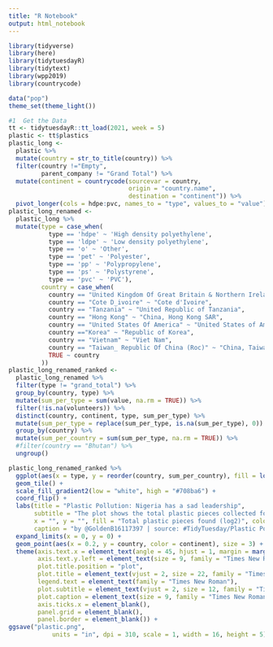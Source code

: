 ```yaml
---
title: "R Notebook"
output: html_notebook
---
```


```r
library(tidyverse)
library(here)
library(tidytuesdayR)
library(tidytext)
library(wpp2019)
library(countrycode)
```

```r
data("pop")
theme_set(theme_light())
```

```r
#1  Get the Data
tt <- tidytuesdayR::tt_load(2021, week = 5)
plastic <- tt$plastics
plastic_long <- 
  plastic %>% 
  mutate(country = str_to_title(country)) %>% 
  filter(country !="Empty", 
         parent_company != "Grand Total") %>% 
  mutate(continent = countrycode(sourcevar = country,
                                 origin = "country.name",
                                 destination = "continent")) %>%
  pivot_longer(cols = hdpe:pvc, names_to = "type", values_to = "value")
plastic_long_renamed <- 
  plastic_long %>%
  mutate(type = case_when(
           type == 'hdpe' ~ 'High density polyethylene',
           type == 'ldpe' ~ 'Low density polyethylene',
           type == 'o' ~ 'Other',
           type == 'pet' ~ 'Polyester',
           type == 'pp' ~ 'Polypropylene',
           type == 'ps' ~ 'Polystyrene',
           type == 'pvc' ~ 'PVC'),
         country = case_when(
           country == "United Kingdom Of Great Britain & Northern Ireland" ~ "United Kingdom",
           country == "Cote D_ivoire" ~ "Cote d'Ivoire",
           country == "Tanzania" ~ "United Republic of Tanzania",
           country == "Hong Kong" ~ "China, Hong Kong SAR",
           country == "United States Of America" ~ "United States of America",
           country =="Korea" ~ "Republic of Korea",
           country == "Vietnam" ~ "Viet Nam",
           country == "Taiwan_ Republic Of China (Roc)" ~ "China, Taiwan Province of China",
           TRUE ~ country
         )) 
plastic_long_renamed_ranked <- 
  plastic_long_renamed %>%
  filter(type != "grand_total") %>%
  group_by(country, type) %>%
  mutate(sum_per_type = sum(value, na.rm = TRUE)) %>%
  filter(!is.na(volunteers)) %>%
  distinct(country, continent, type, sum_per_type) %>%
  mutate(sum_per_type = replace(sum_per_type, is.na(sum_per_type), 0)) %>%
  group_by(country) %>%
  mutate(sum_per_country = sum(sum_per_type, na.rm = TRUE)) %>%
  #filter(country == "Bhutan") %>%
  ungroup()
```

```r
plastic_long_renamed_ranked %>%
  ggplot(aes(x = type, y = reorder(country, sum_per_country), fill = log2(sum_per_type + 1))) +
  geom_tile() +
  scale_fill_gradient2(low = "white", high = "#708ba6") +
  coord_flip() +
  labs(title = "Plastic Pollution: Nigeria has a sad leadership", 
       subtitle = "The plot shows the total plastic pieces collected for each country.\nOf course there are many confounding factors here such as the location where the events took place and the actual performance of each volunteer.",
       x = "", y = "", fill = "Total plastic pieces found (log2)", color = "Continent", 
       caption = "by @GoldenB16117397 | source: #TidyTuesday/Plastic Pollution") +
  expand_limits(x = 0, y = 0) +
  geom_point(aes(x = 0.2, y = country, color = continent), size = 3) +
  theme(axis.text.x = element_text(angle = 45, hjust = 1, margin = margin(t = 3, r = 0, b = 0, l = 0)),
        axis.text.y.left = element_text(size = 9, family = "Times New Roman"),
        plot.title.position = "plot",
        plot.title = element_text(vjust = 2, size = 22, family = "Times New Roman", margin = margin(2,1,1,1)),
        legend.text = element_text(family = "Times New Roman"),
        plot.subtitle = element_text(vjust = 2, size = 12, family = "Times New Roman"),
        plot.caption = element_text(size = 9, family = "Times New Roman", hjust = 1.1),
        axis.ticks.x = element_blank(),
        panel.grid = element_blank(),
        panel.border = element_blank()) +
ggsave("plastic.png", 
            units = "in", dpi = 310, scale = 1, width = 16, height = 5)
```

